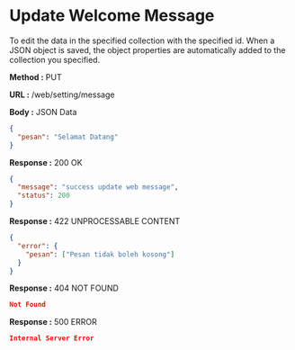 
# Update Welcome Message

To edit the data in the specified collection with the specified id.
When a JSON object is saved, the object properties are automatically added to the collection you specified.

**Method :** <Badge variant="info">PUT</Badge>

**URL :** <Badge variant="dark">/web/setting/message</Badge>

**Body :** <Badge variant="warning">JSON Data</Badge>

```json
{
  "pesan": "Selamat Datang"
}
```

**Response :** <BadgeOutline variant="success">200 OK</BadgeOutline>

```json
{
  "message": "success update web message",
  "status": 200
}
```

**Response :** <BadgeOutline variant="info">422 UNPROCESSABLE CONTENT</BadgeOutline>

```json
{
  "error": {
    "pesan": ["Pesan tidak boleh kosong"]
  }
}
```

**Response :** <BadgeOutline variant="warning">404 NOT FOUND</BadgeOutline>

```json
Not Found
```

**Response :** <BadgeOutline variant="danger">500 ERROR</BadgeOutline>

```json
Internal Server Error
```
